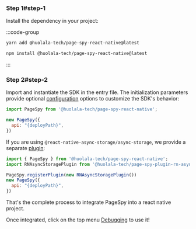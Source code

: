 
### Step 1#step-1

Install the dependency in your project:

:::code-group

```bash yarn
yarn add @huolala-tech/page-spy-react-native@latest
```

```bash npm
npm install @huolala-tech/page-spy-react-native@latest
```

:::

### Step 2#step-2

Import and instantiate the SDK in the entry file. The initialization parameters provide optional [configuration]({VITE_SDK_RN_REPO}) options to customize the SDK's behavior:

```js
import PageSpy from '@huolala-tech/page-spy-react-native';

new PageSpy({
  api: "{deployPath}",
})
```

If you are using `@react-native-async-storage/async-storage`, we provide a separate [plugin]({VITE_PLUGIN_RN_STORAGE}):

```js
import { PageSpy } from '@huolala-tech/page-spy-react-native';
import RNAsyncStoragePlugin from '@huolala-tech/page-spy-plugin-rn-async-storage';

PageSpy.registerPlugin(new RNAsyncStoragePlugin())
new PageSpy({
  api: "{deployPath}",
})
```

That's the complete process to integrate PageSpy into a react native project.

Once integrated, click on the top menu <Tooltip title="Menu is hidden by default and will be visible after deployment." color="purple"><a href="javascript:void(0)">Debugging</a></Tooltip> to use it!
